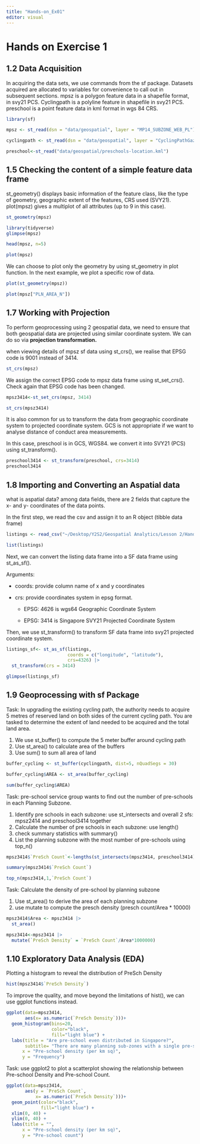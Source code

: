 ```yaml
---
title: "Hands-on_Ex01"
editor: visual
---
```


# Hands on Exercise 1

## 1.2 Data Acquisition

In acquiring the data sets, we use commands from the sf package. Datasets acquired are allocated to variables for convenience to call out in subsequent sections. mpsz is a polygon feature data in a shapefile format, in svy21 PCS. Cyclingpath is a polyline feature in shapefile in svy21 PCS. preschool is a point feature data in kml format in wgs 84 CRS.

```r
library(sf)

mpsz <- st_read(dsn = "data/geospatial", layer = "MP14_SUBZONE_WEB_PL")

cyclingpath <- st_read(dsn = "data/geospatial", layer = "CyclingPathGazette")

preschool<-st_read("data/geospatial/preschools-location.kml")
```

## 1.5 Checking the content of a simple feature data frame

st_geometry() displays basic information of the feature class, like the type of geometry, geographic extent of the features, CRS used (SVY21). plot(mpsz) gives a multiplot of all attributes (up to 9 in this case).

```r
st_geometry(mpsz)

library(tidyverse)
glimpse(mpsz)

head(mpsz, n=5)

plot(mpsz)
```

We can choose to plot only the geometry by using st_geometry in plot function. In the next example, we plot a specific row of data.

```r
plot(st_geometry(mpsz))

plot(mpsz["PLN_AREA_N"])
```

## 1.7 Working with Projection

To perform geoprocessing using 2 geospatial data, we need to ensure that both geospatial data are projected using similar coordinate system. We can do so via **projection transformation.**

when viewing details of mpsz sf data using st_crs(), we realise that EPSG code is 9001 instead of 3414.

```r
st_crs(mpsz)
```

We assign the correct EPSG code to mpsz data frame using st_set_crs(). Check again that EPSG code has been changed.

```r
mpsz3414<-st_set_crs(mpsz, 3414)

st_crs(mpsz3414)
```

It is also common for us to transform the data from geographic coordinate system to projected coordinate system. GCS is not appropriate if we want to analyse distance of conduct area measurements.

In this case, preschool is in GCS, WGS84. we convert it into SVY21 (PCS) using st_transform().

```r
preschool3414 <- st_transform(preschool, crs=3414)
preschool3414
```

## 1.8 Importing and Converting an Aspatial data

what is aspatial data? among data fields, there are 2 fields that capture the x- and y- coordinates of the data points.

In the first step, we read the csv and assign it to an R object (tibble data frame)

```r
listings <- read_csv("~/Desktop/Y2S2/Geospatial Analytics/Lesson 2/Hands-on_Ex01/data/aspatial/listings.csv")

list(listings)
```

Next, we can convert the listing data frame into a SF data frame using st_as_sf().

Arguments:

-   coords: provide column name of x and y coordinates

-   crs: provide coordinates system in epsg format.

    -   EPSG: 4626 is wgs64 Geographic Coordinate System

    -   EPSG: 3414 is Singapore SVY21 Projected Coordinate System

Then, we use st_transform() to transform SF data frame into svy21 projected coordinate system.

```r
listings_sf<- st_as_sf(listings,
                       coords = c("longitude", "latitude"),
                       crs=4326) |> 
  st_transform(crs = 3414)

glimpse(listings_sf)
```

## 1.9 Geoprocessing with sf Package

Task: In upgrading the existing cycling path, the authority needs to acquire 5 metres of reserved land on both sides of the current cycling path. You are tasked to determine the extent of land needed to be acquired and the total land area.

1.  We use st_buffer() to compute the 5 meter buffer around cycling path
2.  Use st_area() to calculate area of the buffers
3.  Use sum() to sum all area of land

```r
buffer_cycling <- st_buffer(cyclingpath, dist=5, nQuadSegs = 30)

buffer_cycling$AREA <- st_area(buffer_cycling)

sum(buffer_cycling$AREA)
```

Task: pre-school service group wants to find out the number of pre-schools in each Planning Subzone.

1.  Identify pre schools in each subzone: use st_intersects and overall 2 sfs: mpsz2414 and preschool3414 together
2.  Calculate the number of pre schools in each subzone: use length()
3.  check summary statistics with summary()
4.  List the planning subzone with the most number of pre-schools using top_n()

```r
mpsz3414$`PreSch Count`<-lengths(st_intersects(mpsz3414, preschool3414))

summary(mpsz3414$`PreSch Count`)

top_n(mpsz3414,1,`PreSch Count`)
```

Task: Calculate the density of pre-school by planning subzone

1.  Use st_area() to derive the area of each planning subzone
2.  use mutate to compute the presch density (presch count/Area \* 10000)

```r
mpsz3414$Area <- mpsz3414 |> 
  st_area()

mpsz3414<-mpsz3414 |> 
  mutate(`PreSch Density` = `PreSch Count`/Area*1000000)
```

## 1.10 Exploratory Data Analysis (EDA)

Plotting a histogram to reveal the distribution of PreSch Density

```r
hist(mpsz3414$`PreSch Density`)
```

To improve the quality, and move beyond the limitations of hist(), we can use ggplot functions instead.

```r
ggplot(data=mpsz3414, 
       aes(x= as.numeric(`PreSch Density`)))+
  geom_histogram(bins=20, 
                 color="black", 
                 fill="light blue") +
  labs(title = "Are pre-school even distributed in Singapore?",
       subtitle= "There are many planning sub-zones with a single pre-school, on the other hand, \nthere are two planning sub-zones with at least 20 pre-schools",
      x = "Pre-school density (per km sq)",
      y = "Frequency")
```

Task: use ggplot2 to plot a scatterplot showing the relationship between Pre-school Density and Pre-school Count.

```r
ggplot(data=mpsz3414, 
       aes(y = `PreSch Count`, 
           x= as.numeric(`PreSch Density`)))+
  geom_point(color="black", 
             fill="light blue") +
  xlim(0, 40) +
  ylim(0, 40) +
  labs(title = "",
      x = "Pre-school density (per km sq)",
      y = "Pre-school count")
```
